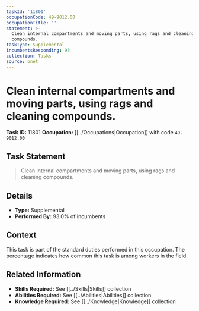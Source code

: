 ```yaml
---
taskId: '11801'
occupationCode: 49-9012.00
occupationTitle: ''
statement: >-
  Clean internal compartments and moving parts, using rags and cleaning
  compounds.
taskType: Supplemental
incumbentsResponding: 93
collection: Tasks
source: onet
---
```

# Clean internal compartments and moving parts, using rags and cleaning compounds.

**Task ID:** 11801
**Occupation:** [[../Occupations|Occupation]] with code `49-9012.00`

## Task Statement

> Clean internal compartments and moving parts, using rags and cleaning compounds.

## Details

- **Type:** Supplemental
- **Performed By:** 93.0% of incumbents

## Context

This task is part of the standard duties performed in this occupation. The percentage indicates how common this task is among workers in the field.

## Related Information

- **Skills Required:** See [[../Skills|Skills]] collection
- **Abilities Required:** See [[../Abilities|Abilities]] collection
- **Knowledge Required:** See [[../Knowledge|Knowledge]] collection
